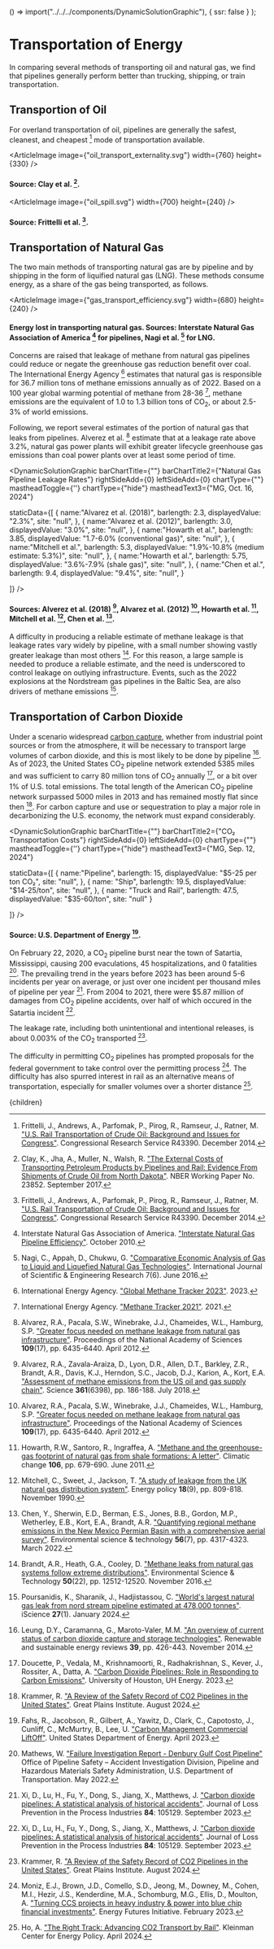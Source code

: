 


  () => import("../../../components/DynamicSolutionGraphic"),
  { ssr: false }
);

# Transportation of Energy

In comparing several methods of transporting oil and natural gas, we find that pipelines generally perform better than trucking, shipping, or train transportation.

## Transportion of Oil
For overland transportation of oil, pipelines are generally the safest, cleanest, and cheapest [^2] mode of transportation available.

<ArticleImage image={"oil_transport_externality.svg"} width={760} height={330} />
#### Source: Clay et al. [^1].

<ArticleImage image={"oil_spill.svg"} width={700} height={240} />
#### Source: Frittelli et al. [^2].

## Transportation of Natural Gas
The two main methods of transporting natural gas are by pipeline and by shipping in the form of liquified natural gas (LNG). These methods consume energy, as a share of the gas being transported, as follows.

<ArticleImage image={"gas_transport_efficiency.svg"} width={680} height={240} />
#### Energy lost in transporting natural gas. Sources: Interstate Natural Gas Association of America [^3] for pipelines, Nagi et al. [^4] for LNG.

Concerns are raised that leakage of methane from natural gas pipelines could reduce or negate the greenhouse gas reduction benefit over coal. The International Energy Agency [^18] estimates that natural gas is responsible for 36.7 million tons of methane emissions annually as of 2022. Based on a 100 year global warming potential of methane from 28-36 [^19], methane emissions are the equivalent of 1.0 to 1.3 billion tons of CO<sub>2</sub>, or about 2.5-3% of world emissions.

Following, we report several estimates of the portion of natural gas that leaks from pipelines. Alverez et al. [^17] estimate that at a leakage rate above 3.2%, natural gas power plants will exhibit greater lifecycle greenhouse gas emissions than coal power plants over at least some period of time.

<DynamicSolutionGraphic
  barChartTitle={""}
  barChartTitle2={"Natural Gas Pipeline Leakage Rates"}
  rightSideAdd={0}
  leftSideAdd={0}
  chartType={""}
  mastheadToggle={''}
  chartType={"hide"}
  mastheadText3={"MG, Oct. 16, 2024"}
  
  
  staticData={[
    {
	  name:"Alvarez et al. (2018)",
      barlength: 2.3,
      displayedValue: "2.3%",
      site: "null",
	},
    {
	  name:"Alvarez et al. (2012)",
      barlength: 3.0,
      displayedValue: "3.0%",
      site: "null",
	},
    {
	  name:"Howarth et al.",
      barlength: 3.85,
      displayedValue: "1.7-6.0% (conventional gas)",
      site: "null",
	},
    {
	  name:"Mitchell et al.",
      barlength: 5.3,
      displayedValue: "1.9%-10.8% (medium estimate: 5.3%)",
      site: "null",
	},
    {
	  name:"Howarth et al.",
      barlength: 5.75,
      displayedValue: "3.6%-7.9% (shale gas)",
      site: "null",
	},
    {
	  name:"Chen et al.",
      barlength: 9.4,
      displayedValue: "9.4%",
      site: "null",
	}
        
  ]}
/>
#### Sources: Alverez et al. (2018) [^13], Alvarez et al. (2012) [^17], Howarth et al. [^16], Mitchell et al. [^15], Chen et al. [^14].

A difficulty in producing a reliable estimate of methane leakage is that leakage rates vary widely by pipeline, with a small number showing vastly greater leakage than most others [^20]. For this reason, a large sample is needed to produce a reliable estimate, and the need is underscored to control leakage on outlying infrastructure. Events, such as the 2022 explosions at the Nordstream gas pipelines in the Baltic Sea, are also drivers of methane emissions [^21].

## Transportation of Carbon Dioxide

Under a scenario widespread [carbon capture](/energy/industry/ccs), whether from industrial point sources or from the atmosphere, it will be necessary to transport large volumes of carbon dioxide, and this is most likely to be done by pipeline [^5]. As of 2023, the United States CO<sub>2</sub> pipeline network extended 5385 miles and was sufficient to carry 80 million tons of CO<sub>2</sub> annually [^7], or a bit over 1% of U.S. total emissions. The total length of the American CO<sub>2</sub> pipeline network surpassed 5000 miles in 2013 and has remained mostly flat since then [^10]. For carbon capture and use or sequestration to play a major role in decarbonizing the U.S. economy, the network must expand considerably.

<DynamicSolutionGraphic
  barChartTitle={""}
  barChartTitle2={"CO₂ Transportation Costs"}
  rightSideAdd={0}
  leftSideAdd={0}
  chartType={""}
  mastheadToggle={''}
  chartType={"hide"}
  mastheadText3={"MG, Sep. 12, 2024"}
  
  
  staticData={[
    	{
	  name:"Pipeline",
      barlength: 15,
      displayedValue: "$5-25 per ton CO₂",
      site: "null",
	},
    {
      name: "Ship",
      barlength: 19.5,
      displayedValue: "$14-25/ton",
      site: "null",
    },
	{
	  name: "Truck and Rail",
	  barlength: 47.5,
	  displayedValue: "$35-60/ton",
	  site: "null"
	}
        
  ]}
/>
#### Source: U.S. Department of Energy [^6].

On February 22, 2020, a CO<sub>2</sub> pipeline burst near the town of Satartia, Mississippi, causing 200 evaculations, 45 hospitalizations, and 0 fatalities [^8]. The prevailing trend in the years before 2023 has been around 5-6 incidents per year on average, or just over one incident per thousand miles of pipeline per year [^9]. From 2004 to 2021, there were $5.87 million of damages from CO<sub>2</sub> pipeline accidents, over half of which occured in the Satartia incident [^9].

The leakage rate, including both unintentional and intentional releases, is about 0.003% of the CO<sub>2</sub> transported [^10].

The difficulty in permitting CO<sub>2</sub> pipelines has prompted proposals for the federal government to take control over the permitting process [^11]. The difficulty has also spurred interest in rail as an alternative means of transportation, especially for smaller volumes over a shorter distance [^12].





[^1]: Clay, K., Jha, A., Muller, N., Walsh, R. ["The External Costs of Transporting Petroleum Products by Pipelines and Rail: Evidence From Shipments of Crude Oil from North Dakota"](https://www.nber.org/papers/w23852). NBER Working Paper No. 23852. September 2017.

[^2]: Frittelli, J., Andrews, A., Parfomak, P., Pirog, R., Ramseur, J., Ratner, M. ["U.S. Rail Transportation of Crude Oil: Background and Issues for Congress"](https://digital.library.unt.edu/ark:/67531/metadc276861/). Congressional Research Service R43390. December 2014.

[^3]: Interstate Natural Gas Association of America. ["Interstate Natural Gas Pipeline Efficiency"](https://www.ingaa.org/file.aspx?id=10929). October 2010.

[^4]: Nagi, C., Appah, D., Chukwu, G. ["Comparative Economic Analysis of Gas to Liquid and Liquefied Natural Gas Technologies"](https://www.ijser.org/researchpaper/Comparative-Economic-Analysis-of-Gas-to-Liquid-and-Liquefied-Natural-Gas-Technologies.pdf). International Journal of Scientific & Engineering Research 7(6). June 2016.

[^5]: Leung, D.Y., Caramanna, G., Maroto-Valer, M.M. ["An overview of current status of carbon dioxide capture and storage technologies"](https://www.sciencedirect.com/science/article/pii/S1364032114005450). Renewable and sustainable energy reviews **39**, pp. 426-443. November 2014.

[^6]: Fahs, R., Jacobson, R., Gilbert, A., Yawitz, D., Clark, C., Capotosto, J., Cunliff, C., McMurtry, B., Lee, U. ["Carbon Management Commercial LiftOff"](https://liftoff.energy.gov/carbon-management/). United States Department of Energy. April 2023.

[^7]: Doucette, P., Vedala, M., Krishnamoorti, R., Radhakrishnan, S., Kever, J., Rossiter, A., Datta, A. ["Carbon Dioxide Pipelines: Role in Responding to Carbon Emissions"](https://uh.edu/uh-energy-innovation/uh-energy/energy-research/white-papers/white-paper-files/co2-pipelines-respond-emissions-white-paper-updated.pdf). University of Houston, UH Energy. 2023.

[^8]: Mathews, W. ["Failure Investigation Report - Denbury Gulf Cost Pipeline"](https://www.phmsa.dot.gov/sites/phmsa.dot.gov/files/2022-05/Failure%20Investigation%20Report%20-%20Denbury%20Gulf%20Coast%20Pipeline.pdf) Office of Pipeline Safety – Accident Investigation Division, Pipeline and Hazardous Materials Safety Administration, U.S. Department of Transportation. May 2022.

[^9]: Xi, D., Lu, H., Fu, Y., Dong, S., Jiang, X., Matthews, J. ["Carbon dioxide pipelines: A statistical analysis of historical accidents"](https://www.sciencedirect.com/science/article/abs/pii/S0950423023001596). Journal of Loss Prevention in the Process Industries **84**: 105129. September 2023.

[^10]: Krammer, R. ["A Review of the Safety Record of CO2 Pipelines in the United States"](https://www.ourenergypolicy.org/resources/a-review-of-the-safety-record-of-co2-pipelines-in-the-united-states/). Great Plains Institute. August 2024.

[^11]: Moniz, E.J., Brown, J.D., Comello, S.D., Jeong, M., Downey, M., Cohen, M.I., Hezir, J.S., Kenderdine, M.A., Schomburg, M.G., Ellis, D., Moulton, A. ["Turning CCS projects in heavy industry & power into blue chip financial investments"](https://energyfuturesinitiative.org/wp-content/uploads/sites/2/2023/02/20230212-CCS-Final_Full-copy.pdf). Energy Futures Initiative. February 2023.

[^12]: Ho, A. ["The Right Track: Advancing CO2 Transport by Rail"](https://kleinmanenergy.upenn.edu/news-insights/the-right-track-advancing-co2-transport-by-rail/). Kleinman Center for Energy Policy. April 2024.

[^13]: Alvarez, R.A., Zavala-Araiza, D., Lyon, D.R., Allen, D.T., Barkley, Z.R., Brandt, A.R., Davis, K.J., Herndon, S.C., Jacob, D.J., Karion, A., Kort, E.A. ["Assessment of methane emissions from the US oil and gas supply chain"](https://www.science.org/doi/10.1126/science.aar7204). Science **361**(6398), pp. 186-188. July 2018.

[^14]: Chen, Y., Sherwin, E.D., Berman, E.S., Jones, B.B., Gordon, M.P., Wetherley, E.B., Kort, E.A., Brandt, A.R. ["Quantifying regional methane emissions in the New Mexico Permian Basin with a comprehensive aerial survey"](https://pubs.acs.org/doi/10.1021/acs.est.1c06458). Environmental science & technology **56**(7), pp. 4317-4323. March 2022.

[^15]: Mitchell, C., Sweet, J., Jackson, T. ["A study of leakage from the UK natural gas distribution system"](https://www.sciencedirect.com/science/article/abs/pii/030142159090060H). Energy policy **18**(9), pp. 809-818. November 1990.

[^16]: Howarth, R.W., Santoro, R., Ingraffea, A. ["Methane and the greenhouse-gas footprint of natural gas from shale formations: A letter"](https://link.springer.com/article/10.1007/s10584-011-0061-5). Climatic change **106**, pp. 679-690. June 2011.

[^17]: Alvarez, R.A., Pacala, S.W., Winebrake, J.J., Chameides, W.L., Hamburg, S.P. ["Greater focus needed on methane leakage from natural gas infrastructure"](https://www.pnas.org/doi/pdf/10.1073/pnas.1202407109). Proceedings of the National Academy of Sciences **109**(17), pp. 6435-6440. April 2012.

[^18]: International Energy Agency. ["Global Methane Tracker 2023"](https://www.iea.org/reports/global-methane-tracker-2023/overview). 2023.

[^19]: International Energy Agency. ["Methane Tracker 2021"](https://www.iea.org/reports/methane-tracker-2021/methane-and-climate-change). 2021.

[^20]: Brandt, A.R., Heath, G.A., Cooley, D. ["Methane leaks from natural gas systems follow extreme distributions"](https://pubs.acs.org/doi/10.1021/acs.est.6b04303?ref=recommended). Environmental Science & Technology **50**(22), pp. 12512-12520. November 2016.

[^21]: Poursanidis, K., Sharanik, J., Hadjistassou, C. ["World's largest natural gas leak from nord stream pipeline estimated at 478,000 tonnes"](https://www.sciencedirect.com/science/article/pii/S2589004223028493). iScience **27**(1). January 2024.

  <Article 
    focusAreaUrl={focusAreaUrl} 
    hierarchy={hierarchy} 
    site={site}
  >
    {children}
  </Article>